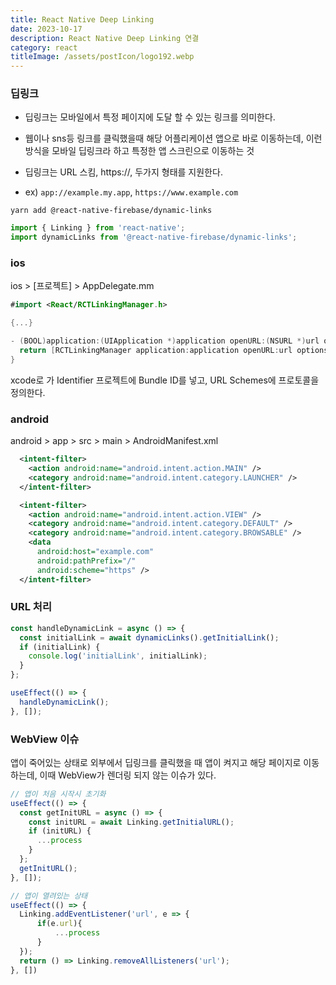 ```yaml
---
title: React Native Deep Linking
date: 2023-10-17
description: React Native Deep Linking 연결
category: react
titleImage: /assets/postIcon/logo192.webp
---
```


### 딥링크
- 딥링크는 모바일에서 특정 페이지에 도달 할 수 있는 링크를 의미한다.
- 웹이나 sns등 링크를 클릭했을때 해당 어플리케이션 앱으로 바로 이동하는데, 이런 방식을 모바일 딥링크라 하고 특정한 앱 스크린으로 이동하는 것

- 딥링크는 URL 스킴, https://, 두가지 형태를 지원한다.
- ex) `app://example.my.app`, `https://www.example.com`

```shell
yarn add @react-native-firebase/dynamic-links
```

```jsx
import { Linking } from 'react-native';
import dynamicLinks from '@react-native-firebase/dynamic-links';
```


### ios

ios > [프로젝트] > AppDelegate.mm

```swift
#import <React/RCTLinkingManager.h>

{...}

- (BOOL)application:(UIApplication *)application openURL:(NSURL *)url options:(NSDictionary<UIApplicationOpenURLOptionsKey,id> *)options {
  return [RCTLinkingManager application:application openURL:url options:options];
}
```

xcode로 가 Identifier 프로젝트에 Bundle ID를 넣고,
URL Schemes에 프로토콜을 정의한다.

### android

android > app > src > main > AndroidManifest.xml

```xml
  <intent-filter>
    <action android:name="android.intent.action.MAIN" />
    <category android:name="android.intent.category.LAUNCHER" />
  </intent-filter>

  <intent-filter>
    <action android:name="android.intent.action.VIEW" />
    <category android:name="android.intent.category.DEFAULT" />
    <category android:name="android.intent.category.BROWSABLE" />
    <data
      android:host="example.com"
      android:pathPrefix="/"
      android:scheme="https" />
  </intent-filter>
```


### URL 처리

```jsx
const handleDynamicLink = async () => {
  const initialLink = await dynamicLinks().getInitialLink();
  if (initialLink) {
    console.log('initialLink', initialLink);
  }
};

useEffect(() => {
  handleDynamicLink();
}, []);
```

### WebView 이슈

앱이 죽어있는 상태로 외부에서 딥링크를 클릭했을 때 앱이 켜지고 해당 페이지로 이동하는데, 이때 WebView가 렌더링 되지 않는 이슈가 있다.

```jsx
// 앱이 처음 시작시 초기화
useEffect(() => {
  const getInitURL = async () => {
    const initURL = await Linking.getInitialURL();
    if (initURL) {
      ...process
    }
  };
  getInitURL();
}, []);

// 앱이 열려있는 상태
useEffect(() => {
  Linking.addEventListener('url', e => {
      if(e.url){
          ...process
      }
  });
  return () => Linking.removeAllListeners('url');
}, [])
```

